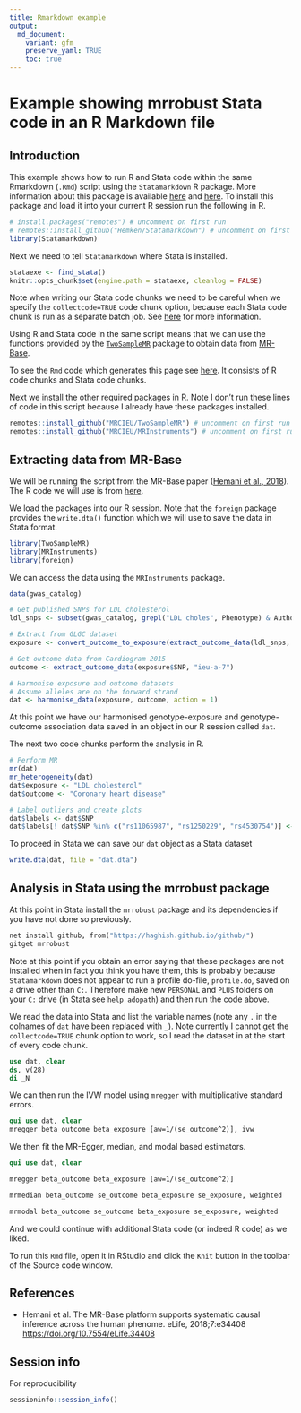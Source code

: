 ---
title: Rmarkdown example
output:
  md_document:
    variant: gfm
    preserve_yaml: TRUE
    toc: true
---

# Example showing mrrobust Stata code in an R Markdown file

## Introduction

This example shows how to run R and Stata code within the same Rmarkdown (`.Rmd`) script using the `Statamarkdown` R package. More information about this package is available [here](https://github.com/Hemken/Statamarkdown) and [here](https://www.ssc.wisc.edu/~hemken/Stataworkshops/Stata%20and%20R%20Markdown/StataMarkdown.html). To install this package and load it into your current R session run the following in R.
```{r}
# install.packages("remotes") # uncomment on first run
# remotes::install_github("Hemken/Statamarkdown") # uncomment on first run
library(Statamarkdown)
```

Next we need to tell `Statamarkdown` where Stata is installed.
```{r}
stataexe <- find_stata()
knitr::opts_chunk$set(engine.path = stataexe, cleanlog = FALSE)
```

Note when writing our Stata code chunks we need to be careful when we specify the `collectcode=TRUE` code chunk option, because each Stata code chunk is run as a separate batch job. See [here](https://www.ssc.wisc.edu/~hemken/Stataworkshops/Stata%20and%20R%20Markdown/StataProfile.html) for more information.

Using R and Stata code in the same script means that we can use the functions provided by the [`TwoSampleMR`](https://github.com/MRCIEU/TwoSampleMR) package to obtain data from [MR-Base](http://www.mrbase.org/).

To see the `Rmd` code which generates this page see [here](https://raw.githubusercontent.com/remlapmot/mrrobust/master/_drafts/rmarkdown-call-stata-example/rmarkdown-call-stata-example.Rmd). It consists of R code chunks and Stata code chunks.

Next we install the other required packages in R. Note I don't run these lines of code in this script because I already have these packages installed.
```{r, eval = FALSE}
remotes::install_github("MRCIEU/TwoSampleMR") # uncomment on first run
remotes::install_github("MRCIEU/MRInstruments") # uncomment on first run
```

## Extracting data from MR-Base

We will be running the script from the MR-Base paper ([Hemani et al., 2018](https://doi.org/10.7554/eLife.34408)). The R code we will use is from [here](https://raw.githubusercontent.com/explodecomputer/mr-base-methods-paper/master/scripts/ldl-chd.R).

We load the packages into our R session. Note that the `foreign` package provides the `write.dta()` function which we will use to save the data in Stata format.
```{r}
library(TwoSampleMR)
library(MRInstruments)
library(foreign)
```

We can access the data using the `MRInstruments` package.
```{r}
data(gwas_catalog)

# Get published SNPs for LDL cholesterol
ldl_snps <- subset(gwas_catalog, grepl("LDL choles", Phenotype) & Author == "Willer CJ")$SNP

# Extract from GLGC dataset
exposure <- convert_outcome_to_exposure(extract_outcome_data(ldl_snps, "ieu-a-300"))

# Get outcome data from Cardiogram 2015
outcome <- extract_outcome_data(exposure$SNP, "ieu-a-7")

# Harmonise exposure and outcome datasets
# Assume alleles are on the forward strand
dat <- harmonise_data(exposure, outcome, action = 1)
```
At this point we have our harmonised genotype-exposure and genotype-outcome association data saved in an object in our R session called `dat`.

The next two code chunks perform the analysis in R.
```{r}
# Perform MR
mr(dat)
mr_heterogeneity(dat)
dat$exposure <- "LDL cholesterol"
dat$outcome <- "Coronary heart disease"

# Label outliers and create plots
dat$labels <- dat$SNP
dat$labels[! dat$SNP %in% c("rs11065987", "rs1250229", "rs4530754")] <- NA
```

To proceed in Stata we can save our `dat` object as a Stata dataset
```{r}
write.dta(dat, file = "dat.dta")
```

## Analysis in Stata using the mrrobust package

At this point in Stata install the `mrrobust` package and its dependencies if you have not done so previously.
```{stata results=FALSE}
net install github, from("https://haghish.github.io/github/")
gitget mrrobust
```

Note at this point if you obtain an error saying that these packages are not installed when in fact you think you have them, this is probably because `Statamarkdown` does not appear to run a profile do-file, `profile.do`, saved on a drive other than `C:`. Therefore make new `PERSONAL` and `PLUS` folders on your `C:` drive (in Stata see `help adopath`) and then run the code above.

We read the data into Stata and list the variable names (note any `.` in the colnames of `dat` have been replaced with `_`). Note currently I cannot get the  `collectcode=TRUE` chunk option to work, so I read the dataset in at the start of every code chunk.

```{stata}
use dat, clear
ds, v(28)
di _N
```

We can then run the IVW model using `mregger` with multiplicative standard errors.
```{stata}
qui use dat, clear
mregger beta_outcome beta_exposure [aw=1/(se_outcome^2)], ivw
```

We then fit the MR-Egger, median, and modal based estimators.
```{stata}
qui use dat, clear

mregger beta_outcome beta_exposure [aw=1/(se_outcome^2)]

mrmedian beta_outcome se_outcome beta_exposure se_exposure, weighted

mrmodal beta_outcome se_outcome beta_exposure se_exposure, weighted
```

And we could continue with additional Stata code (or indeed R code) as we liked.

To run this `Rmd` file, open it in RStudio and click the `Knit` button in the toolbar of the Source code window.

## References

- Hemani et al. The MR-Base platform supports systematic causal inference across the human phenome. eLife, 2018;7:e34408 <https://doi.org/10.7554/eLife.34408>

## Session info

For reproducibility
```{r, collapse=TRUE}
sessioninfo::session_info()
```
